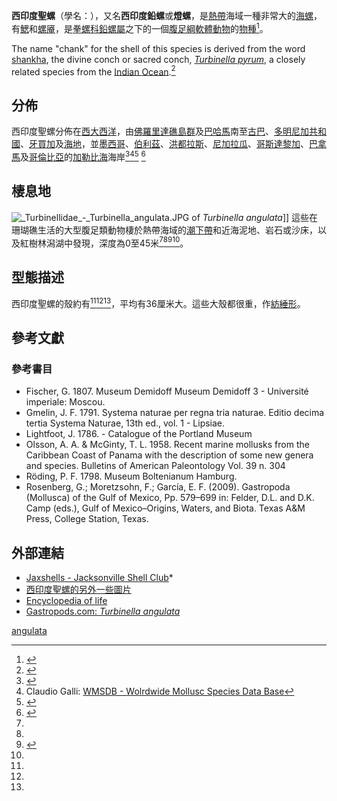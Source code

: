 {{Speciesbox
 | image = Turbinella angulata 30a.jpg
 | taxon = Turbinella angulata
 | authority = ([[John_Lightfoot_(biologist)|Lightfoot]], 1786)
 | synonyms_refs = 
 | synonyms = 
* ''Xancus angulata'' (Lightfoot, 1786) 
* ''Voluta angulata'' Lightfoot, 1786
* ''Murex scolymus'' Gmelin, 1791
* ''Mazza scolymus'' (Gmelin, 1791) 
* ''Turbinellus scolymus'' (Gmelin, 1791) 
* ''Fusus cynara'' Röding, 1798
* ''Fasciolaria cardoscolym'' G. Fischer, 1807
* ''Tubularia clavata'' Esper, 1830
}}

'''西印度聖螺'''（學名：''{{lang|la|Turbinella angulata}}''），又名'''西印度鉛螺'''或'''燈螺'''，是[[熱帶|熱帶]]海域一種非常大的[[海螺|海螺]]，有[[鰓|鰓]]和[[螺厣|螺厣]]，是[[拳螺科|拳螺科]][[鉛螺屬|鉛螺屬]]之下的一個[[腹足綱|腹足綱]][[軟體動物|軟體動物]]的[[物種|物種]]<ref>{{cite web |url=https://www.biolib.cz/en/taxon/id575885/ |title=Biolib |access-date=2018-05-11 |archive-date=2019-09-22 |archive-url=https://web.archive.org/web/20190922132315/https://www.biolib.cz/en/taxon/id575885/ |dead-url=no }}</ref>。

The name "chank" for the shell of this species is derived from the word [[shankha|shankha]], the divine conch or sacred conch, ''[[Turbinella_pyrum|Turbinella pyrum]]'', a closely related species from the [[Indian_Ocean|Indian Ocean]].<ref name=EE>{{Cite web |url=http://www.backyardnature.net/mexnat/chank.htm |title=Backyard Nature |access-date=2018-05-11 |archive-date=2020-06-16 |archive-url=https://web.archive.org/web/20200616022549/https://www.backyardnature.net/mexnat/chank.htm |dead-url=no }}</ref>

==分佈==
西印度聖螺分佈在[[西大西洋|西大西洋]]，由[[佛羅里達礁島群|佛羅里達礁島群]]及[[巴哈馬|巴哈馬]]南至[[古巴|古巴]]、[[多明尼加共和國|多明尼加共和國]]、[[牙買加|牙買加]]及[[海地|海地]]，並[[墨西哥|墨西哥]]、[[伯利茲|伯利茲]]、[[洪都拉斯|洪都拉斯]]、[[尼加拉瓜|尼加拉瓜]]、[[哥斯達黎加|哥斯達黎加]]、[[巴拿馬|巴拿馬]]及[[哥倫比亞|哥倫比亞]]的[[加勒比海|加勒比海]]海岸{{r|Malacolog|WoRMS_420076}}<ref name=AA>{{Cite web |url=http://www.malacolog.org/search.php?nameid=5500 |title=Malacog - A Database of Western Atlantic Marine Mollusca |access-date=2010-06-25 |archive-date=2016-03-03 |archive-url=https://web.archive.org/web/20160303231316/http://www.malacolog.org/search.php?nameid=5500 |dead-url=no }}</ref><ref>Claudio Galli: [http://www.bagniliggia.it/WMSD/SearchSpecies.php?freeText=&inputFamily=&inputGenus=turbinella&inputSpecies=angulata&inputVariety=&inputAuthor=&B1=Search  WMSDB - Wolrdwide Mollusc Species Data Base]</ref><ref name=DD>{{Cite web |url=http://www.gastropods.com/2/Shell_1512.shtml |title=Hardy's Internet Guide to Marine Gastropods |access-date=2018-05-11 |archive-date=2020-08-12 |archive-url=https://web.archive.org/web/20200812111125/http://www.gastropods.com/2/Shell_1512.shtml |dead-url=no }}</ref>
<ref name=GG>{{Cite web |url=http://www.sealifebase.org/summary/Turbinella-angulata.html |title=Sealife Base |access-date=2018-05-11 |archive-date=2018-02-16 |archive-url=https://web.archive.org/web/20180216025144/http://www.sealifebase.org/summary/Turbinella-angulata.html |dead-url=no }}</ref>

==棲息地==
[[File:_Turbinellidae_-_Turbinella_angulata.JPG|thumb]] of ''Turbinella angulata'']]
這些在珊瑚礁生活的大型腹足類動物棲於熱帶海域的[[潮下帶|潮下帶]]和近海泥地、岩石或沙床，以及紅樹林潟湖中發現，深度為0至45米<ref name=EE/><ref name=AA/><ref name=BB>{{Cite web |url=http://biogeodb.stri.si.edu/bocas_database/search/species/2561 |title=Smithsonian Tropical Research Institute info |accessdate=2018-05-11 |archive-date=2009-07-18 |archive-url=https://web.archive.org/web/20090718081857/http://biogeodb.stri.si.edu/bocas_database/search/species/2561 |dead-url=no }}</ref><ref name=GG/>。

==型態描述==
西印度聖螺的殼約有{{convert|12.7|-|49.6|cm}}<ref name=AA/><ref name=BB/><ref name=DD/>，平均有36厘米大{{r|Malacolog}}。這些大殼都很重，作[[紡綞形|紡綞形]]。

==參考文獻==
{{reflist|refs=
<ref name=Malacolog>{{Cite web|author=The Academy of Natural Sciences|url=http://www.malacolog.org/search.php?nameid=5500|title=Malacolog|accessdate=2010-06-25|archive-date=2016-03-03|archive-url=https://web.archive.org/web/20160303231316/http://www.malacolog.org/search.php?nameid=5500|dead-url=no}}</ref>
<ref name="WoRMS_420076">{{WoRMS |id=420076 |title=''Turbinella angulata'' Lightfoot, 1786) |db=MolluscaBase |access-date=2018-05-11 }}</ref>
}}
===參考書目===
* Fischer, G. 1807. Museum Demidoff Museum Demidoff 3 - Université imperiale: Moscou. 
* Gmelin, J. F. 1791. Systema naturae per regna tria naturae. Editio decima tertia Systema Naturae, 13th ed., vol. 1 - Lipsiae. 
* Lightfoot, J. 1786. - Catalogue of the Portland Museum 
* Olsson, A. A. & McGinty, T. L. 1958. Recent marine mollusks from the Caribbean Coast of Panama with the description of some new genera and species. Bulletins of American Paleontology Vol. 39 n. 304
* Röding, P. F. 1798. Museum Boltenianum Hamburg. 
* Rosenberg, G.; Moretzsohn, F.; García, E. F. (2009). Gastropoda (Mollusca) of the Gulf of Mexico, Pp. 579–699 in: Felder, D.L. and D.K. Camp (eds.), Gulf of Mexico–Origins, Waters, and Biota. Texas A&M Press, College Station, Texas.

==外部連結==
{{Commonscat|Turbinella Angulata}}
* [http://www.jaxshells.org/ Jaxshells - Jacksonville Shell Club]* {{Wayback|url=http://www.jaxshells.org/ |date=20101128102800 }}
* [http://www.jaxshells.org/tangulj.htm 西印度聖螺的另外一些圖片] {{Wayback|url=http://www.jaxshells.org/tangulj.htm |date=20200115034607 }}
* [http://www.eol.org/pages/4947756/overview Encyclopedia of life] {{Wayback|url=http://www.eol.org/pages/4947756/overview |date=20180630214323 }}
* [http://www.gastropods.com/2/Shell_1512.shtml Gastropods.com: ''Turbinella angulata''] {{Wayback|url=http://www.gastropods.com/2/Shell_1512.shtml |date=20200812111125 }}
{{Taxonbar|from=Q7853767}}
[[Category:鉛螺屬|angulata]]